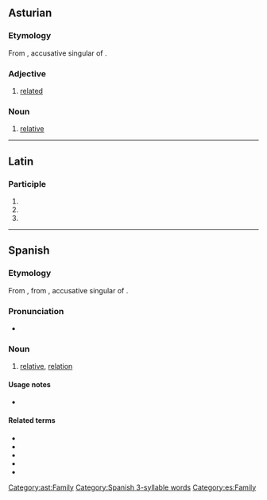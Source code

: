 ==Asturian==

===Etymology===
From {{inh|ast|la|parentem}}, accusative singular of {{m|la|parēns}}.

===Adjective===
{{head|ast|adjective}}

# [[related]]

===Noun===
{{head|ast|noun}}

# [[relative]]

[[Category:ast:Family]]

----

==Latin==

===Participle===
{{la-part-form|pariente}}

# {{inflection of|la|pariēns||abl|m|s}}
# {{inflection of|la|pariēns||abl|f|s}}
# {{inflection of|la|pariēns||abl|n|s}}

----

==Spanish==

===Etymology===
From {{inh|es|osp|pariente}}, from {{inh|es|la|parentem}}, accusative singular of {{m|la|parēns}}.

===Pronunciation===
* {{es-IPA}}

===Noun===
{{es-noun|mf|F2=parienta}}

# [[relative]], [[relation]] {{gloss|member of one's family}}
#: {{syn|es|familiar|miembro de la familia}}

====Usage notes====
* {{U:es:false friend|padre|es2=madre|en=parent}}

====Related terms====
* {{l|es|parir}}
* {{l|es|parienta}}
* {{l|es|parentela}}
* {{l|es|parentesco}}
* {{l|es|emparentar}}

{{C|es|Family members}}

[[Category:Spanish 3-syllable words]]
[[Category:es:Family]]